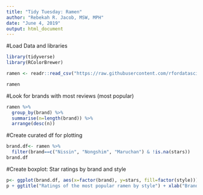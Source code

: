 ```yaml
---
title: "Tidy Tuesday: Ramen"
author: "Rebekah R. Jacob, MSW, MPH"
date: "June 4, 2019"
output: html_document
---
```


#Load Data and libraries
```r
library(tidyverse)
library(RColorBrewer)

ramen <- readr::read_csv("https://raw.githubusercontent.com/rfordatascience/tidytuesday/master/data/2019/2019-06-04/ramen_ratings.csv")

ramen
```

#Look for brands with most reviews (most popular)
```r
ramen %>%
  group_by(brand) %>%
  summarise(n=length(brand)) %>%
  arrange(desc(n))
```

#Create curated df for plotting
```r
brand.df<- ramen %>%
  filter(brand==c("Nissin", "Nongshim", "Maruchan") & !is.na(stars))
brand.df
```

#Create boxplot: Star ratings by brand and style
```r
p<- ggplot(brand.df, aes(x=factor(brand), y=stars, fill=factor(style))) + geom_boxplot()
p + ggtitle("Ratings of the most popular ramen by style") + xlab("Brand") + ylab("Stars") + scale_fill_brewer(palette="Dark2") + scale_fill_discrete(name="Style")

```
